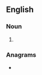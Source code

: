 ==English==

===Noun===
{{head|en|noun plural form}}

# {{plural of|exposer|lang=en}}

===Anagrams===
* {{anagrams|en|a=eeoprssx|expresso}}